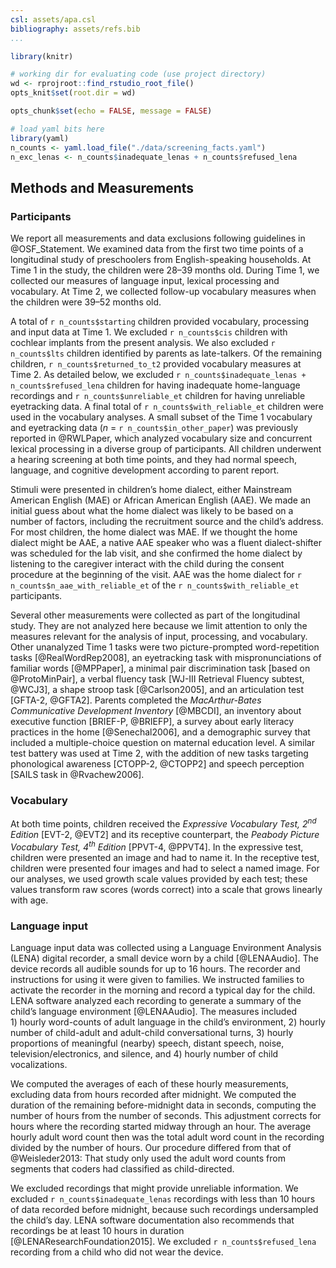 ```yaml
---
csl: assets/apa.csl
bibliography: assets/refs.bib
...
```


```r
library(knitr)

# working dir for evaluating code (use project directory)
wd <- rprojroot::find_rstudio_root_file()
opts_knit$set(root.dir = wd)

opts_chunk$set(echo = FALSE, message = FALSE)
```

```r
# load yaml bits here
library(yaml)
n_counts <- yaml.load_file("./data/screening_facts.yaml")
n_exc_lenas <- n_counts$inadequate_lenas + n_counts$refused_lena
```

Methods and Measurements
------------------------------------------------------------------------

### Participants

We report all measurements and data exclusions following guidelines in
@OSF_Statement. We examined data from the first two time points of a
longitudinal study of preschoolers from English-speaking households. At
Time 1 in the study, the children were 28--39 months old. During Time 1,
we collected our measures of language input, lexical processing and
vocabulary. At Time 2, we collected follow-up vocabulary measures when
the children were 39--52 months old.

A total of `r n_counts$starting` children provided vocabulary,
processing and input data at Time 1. We excluded `r n_counts$cis`
children with cochlear implants from the present analysis. We also
excluded `r n_counts$lts` children identified by parents as
late-talkers. Of the remaining children, `r n_counts$returned_to_t2`
provided vocabulary measures at Time 2. As detailed below, we excluded
`r n_counts$inadequate_lenas + n_counts$refused_lena` children for
having inadequate home-language recordings and
`r n_counts$unreliable_et` children for having unreliable eyetracking
data. A final total of `r n_counts$with_reliable_et` children were used
in the vocabulary analyses. A small subset of the Time 1 vocabulary and
eyetracking data (*n* = `r n_counts$in_other_paper`) was previously
reported in @RWLPaper, which analyzed vocabulary size and concurrent
lexical processing in a diverse group of participants. All children
underwent a hearing screening at both time points, and they had normal
speech, language, and cognitive development according to parent report.

Stimuli were presented in children's home dialect, either Mainstream
American English (MAE) or African American English (AAE). We made an
initial guess about what the home dialect was likely to be based on a
number of factors, including the recruitment source and the child's
address. For most children, the home dialect was MAE. If we thought the
home dialect might be AAE, a native AAE speaker who was a fluent
dialect-shifter was scheduled for the lab visit, and she confirmed the
home dialect by listening to the caregiver interact with the child
during the consent procedure at the beginning of the visit. AAE was the
home dialect for `r n_counts$n_aae_with_reliable_et` of the
`r n_counts$with_reliable_et` participants.

Several other measurements were collected as part of the longitudinal
study. They are not analyzed here because we limit attention to only the
measures relevant for the analysis of input, processing, and vocabulary.
Other unanalyzed Time 1 tasks were two picture-prompted word-repetition
tasks [@RealWordRep2008], an eyetracking task with mispronunciations
of familiar words [@MPPaper], a minimal pair discrimination task
[based on @ProtoMinPair], a verbal fluency task [WJ-III Retrieval
Fluency subtest, @WCJ3], a shape stroop task [@Carlson2005], and an
articulation test [GFTA-2, @GFTA2]. Parents completed the
*MacArthur-Bates Communicative Development Inventory* [@MBCDI], an
inventory about executive function [BRIEF-P, @BRIEFP], a survey about
early literacy practices in the home [@Senechal2006], and a
demographic survey that included a multiple-choice question on maternal
education level. A similar test battery was used at Time 2, with the
addition of new tasks targeting phonological awareness [CTOPP-2,
@CTOPP2] and speech perception [SAILS task in @Rvachew2006].


### Vocabulary

At both time points, children received the *Expressive Vocabulary
Test, 2^nd^ Edition* [EVT-2, @EVT2] and its receptive counterpart, the
*Peabody Picture Vocabulary Test, 4^th^ Edition* [PPVT-4, @PPVT4]. In
the expressive test, children were presented an image and had to name
it. In the receptive test, children were presented four images and had
to select a named image. For our analyses, we used growth scale values
provided by each test; these values transform raw scores (words correct)
into a scale that grows linearly with age.


### Language input

Language input data was collected using a Language Environment Analysis
(LENA) digital recorder, a small device worn by a child [@LENAAudio].
The device records all audible sounds for up to 16 hours. The recorder
and instructions for using it were given to families. We instructed
families to activate the recorder in the morning and record a typical
day for the child. LENA software analyzed each recording to generate a
summary of the child's language environment [@LENAAudio]. The measures
included 1) hourly word-counts of adult language in the child's
environment, 2) hourly number of child-adult and adult-child
conversational turns, 3) hourly proportions of meaningful (nearby)
speech, distant speech, noise, television/electronics, and silence,
and 4) hourly number of child vocalizations.

We computed the averages of each of these hourly measurements, excluding
data from hours recorded after midnight. We computed the duration of the
remaining before-midnight data in seconds, computing the number of hours
from the number of seconds. This adjustment corrects for hours where the
recording started midway through an hour. The average hourly adult word
count then was the total adult word count in the recording divided by
the number of hours. Our procedure differed from that of @Weisleder2013:
That study only used the adult word counts from segments that coders had
classified as child-directed.

We excluded recordings that might provide unreliable information. We
excluded `r n_counts$inadequate_lenas` recordings with less than 10
hours of data recorded before midnight, because such recordings
undersampled the child's day. LENA software documentation also
recommends that recordings be at least 10 hours in duration
[@LENAResearchFoundation2015]. We excluded `r n_counts$refused_lena`
recording from a child who did not wear the device.
